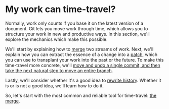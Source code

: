 # My work can time-travel?

Normally, work only counts if you base it on the latest version of a document. Git lets you move work through time, which allows you to structure your work in new and productive ways. In this section, we'll explore the mechanics which make this possible.

We'll start by explaining how to [merge](/time-travel/merge) two streams of work. Next, we'll explain how you can extract the essence of a change into a [patch](/time-travel/patch), which you can use to transplant your work into the past or the future. To make this time-travel more concrete, we'll [move and undo a single commit, and then take the next natural step to move an entire branch](/time-travel/cherry-pick-and-rebase).

Lastly, we'll consider whether it's a good idea to [rewrite history](/time-travel/rewrite-history). Whether it is or is not a good idea, we'll learn how to do it.

So, let's start with the most common and reliable tool for time-travel: [the merge](/time-travel/merge).

